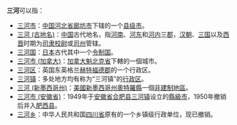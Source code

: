 {{distinguish|山河市}}

'''三河'''可以指：
* [[三河市|三河市]]：[[中华人民共和国|中国]][[河北省|河北省]][[廊坊市|廊坊市]]下辖的一个[[县级市|县级市]]。
* [[三河地区|三河 (古地名)]]：[[中国|中国]]古代地名，指[[河南郡|河南]]、[[河東郡_(中國)|河东]]和[[河內郡_(中國)|河内]]三[[郡|郡]]，[[汉朝|汉朝]]、[[三国|三国]]以及[[西晋|西晋]]时期为[[司隶校尉|司隶校尉]]或[[司州|司州]]管辖。
* [[三河国|三河国]]：[[日本|日本]]古代其中一个[[令制国|令制国]]。
* [[三河市_(加拿大)|三河市 (加拿大)]]：[[加拿大|加拿大]][[魁北克省|魁北克省]]下轄的一個城市。
* [[三河区|三河区]]：英国东英格兰[[赫特福德郡|赫特福德郡]]的一个行政区。
* [[三河镇|三河镇]]：多处地方均有称为“三河镇”的[[行政区|行政区]]。
* [[三河_(新墨西哥州)|三河 (新墨西哥州)]]：[[美國|美國]][[新墨西哥州|新墨西哥州]][[奧特羅縣_(新墨西哥州)|奧特羅縣]]一個[[非建制地區|非建制地區]]。
* [[三河市_(安徽省)|三河市 (安徽省)]]：1949年于[[安徽省|安徽省]][[合肥县|合肥县]][[三河镇|三河镇]]设立的[[縣級市|縣級市]]，1950年撤销后并入[[肥西县|肥西县]]。
* [[三河乡|三河乡]]：中华人民共和国[[四川省|四川省]]原有的一个乡镇级行政单位，现已撤销。
{{disambig|S|Cat=二字地名消歧义}}